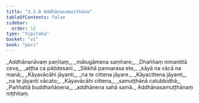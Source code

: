 ```yaml
---
title: "3.2.8 Addhānasamuṭṭhāna"
tableOfContents: false
sidebar:
  order: 12
type: "tipitaka"
basket: "vi"
book: "pari"
---
```



<DynamicBreadcrumb />

<Division number="265" book="pari">

<Paragraph number="1131" type="verses" book="pari">
_Addhānanāvaṃ paṇītaṃ,_  
_mātugāmena saṃhare;_  
_Dhaññaṃ nimantitā ceva,_  
_aṭṭha ca pāṭidesanī._  

</Paragraph>

<Paragraph number="1132" type="verses" book="pari">
_Sikkhā pannarasa ete,_  
_kāyā na vācā na manā;_  
_Kāyavācāhi jāyanti,_  
_na te cittena jāyare._  

</Paragraph>

<Paragraph number="1133" type="verses" book="pari">
_Kāyacittena jāyanti,_  
_na te jāyanti vācato;_  
_Kāyavācāhi cittena,_  
_samuṭṭhānā catubbidhā;_  
_Paññattā buddhañāṇena,_  
_addhānena sahā samā._  


</Paragraph>
</Division>

<Paragraph number="1134" type="center" book="pari">
Addhānasamuṭṭhānaṃ niṭṭhitaṃ.
</Paragraph>